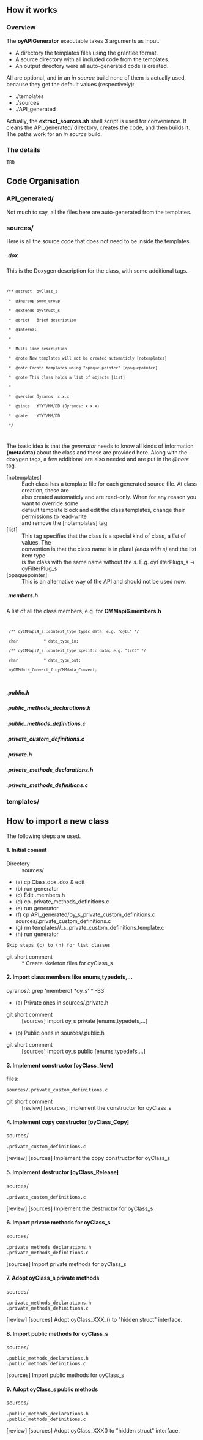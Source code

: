 == How it works ==
=== Overview ===
The '''oyAPIGenerator''' executable takes 3 arguments as input.
* A directory the templates files using the grantlee format.
* A source directory with all included code from the templates.
* An output directory were all auto-generated code is created.

All are optional, and in an ''in source'' build none of them is actually
used, because they get the default values (respectively):
* ./templates
* ./sources
* ./API_generated

Actually, the '''extract_sources.sh''' shell script is used for convenience.
It cleans the API_generated/ directory, creates the code, and then builds it.
The paths work for an ''in source'' build.

=== The details ===
 TBD

== Code Organisation ==
=== API_generated/ ===
Not much to say, all the files here are auto-generated from the templates.

=== sources/ ===
Here is all the source code that does not need to be inside the templates.
===== <class>.dox =====
This is the Doxygen description for the class, with some additional tags.

<code>
 /** @struct  oyClass_s
  *  @ingroup some_group
  *  @extends oyStruct_s
  *  @brief   Brief description
  *  @internal
  *
  *  Multi line description
  *  @note New templates will not be created automaticly [notemplates]
  *  @note Create templates using "opaque pointer" [opaquepointer]
  *  @note This class holds a list of objects [list]
  *
  *  @version Oyranos: x.x.x
  *  @since   YYYY/MM/DD (Oyranos: x.x.x)
  *  @date    YYYY/MM/DD
  */
</code>

The basic idea is that the ''generator'' needs to know all kinds of information '''(metadata)'''
about the class and these are provided here. Along with the doxygen tags, a few additional
are also needed and are put in the ''@note'' tag.
;[notemplates]
: Each class has a template file for each generated source file. At class creation, these are
: also created automaticly and are read-only. When for any reason you want to override some
: default template block and edit the class templates, change their permissions to read-write
: and remove the [notemplates] tag
;[list]
: This tag specifies that the class is a special kind of class, a ''list'' of values. The
: convention is that the class name is in plural ''(ends with s)'' and the list item type
: is the class with the same name without the ''s''. E.g. oyFilterPlugs_s -> oyFilterPlug_s
;[opaquepointer]
: This is an alternative way of the API and should not be used now.

===== <class>.members.h =====
A list of all the class members, e.g. for '''CMMapi6.members.h'''

<code>
  /** oyCMMapi4_s::context_type typic data; e.g. "oyDL" */
  char           * data_type_in;
  /** oyCMMapi7_s::context_type specific data; e.g. "lcCC" */
  char           * data_type_out;
  oyCMMdata_Convert_f oyCMMdata_Convert;
</code>
===== <class>.public.h =====
===== <class>.public_methods_declarations.h =====
===== <class>.public_methods_definitions.c =====
===== <class>.private_custom_definitions.c =====
===== <class>.private.h =====
===== <class>.private_methods_declarations.h =====
===== <class>.private_methods_definitions.c =====

=== templates/ ===


== How to import a new class ==

The following steps are used.

====1. Initial commit ====
;Directory
: sources/
*(a) cp Class.dox <class>.dox  & edit
*(b) run generator
*(c) Edit <class>.members.h
*(d) cp .private_methods_definitions.c
*(e) run generator
*(f) cp API_generated/oy<class>_s_private_custom_definitions.c  sources/<class>.private_custom_definitions.c
*(g) rm templates/<group>/<class>_s_private_custom_definitions.template.c
*(h) run generator

 Skip steps (c) to (h) for list classes

;git short comment
: <nowiki>*</nowiki> Create skeleton files for oyClass_s

==== 2. Import class members like enums,typedefs,... ====
oyranos/: grep 'memberof *oy<calss>_s' * -B3
*(a) Private ones in sources/<class>.private.h
;git short comment
: [sources] Import oy<class>_s private [enums,typedefs,...]
*(b) Public ones in sources/<class>.public.h
;git short comment
: [sources] Import oy<class>_s public [enums,typedefs,...]

==== 3. Implement constructor [oyClass_New] ====
;files:
 sources/<class>.private_custom_definitions.c
;git short comment
: [review] [sources] Implement the constructor for oyClass_s

==== 4. Implement copy constructor [oyClass_Copy] ====
sources/
 .private_custom_definitions.c
[review] [sources] Implement the copy constructor for oyClass_s

==== 5. Implement destructor [oyClass_Release] ====
sources/
 .private_custom_definitions.c
[review] [sources] Implement the destructor for oyClass_s

==== 6. Import private methods for oyClass_s ====
sources/
 .private_methods_declarations.h
 .private_methods_definitions.c
[sources] Import private methods for oyClass_s

==== 7. Adopt oyClass_s private methods ====
sources/
 .private_methods_declarations.h
 .private_methods_definitions.c
[review] [sources] Adopt oyClass_XXX_() to "hidden struct" interface.

==== 8. Import public methods for oyClass_s ====
sources/
 .public_methods_declarations.h
 .public_methods_definitions.c
[sources] Import public methods for oyClass_s

==== 9. Adopt oyClass_s public methods ====
sources/
 .public_methods_declarations.h
 .public_methods_definitions.c
[review] [sources] Adopt oyClass_XXX() to "hidden struct" interface.